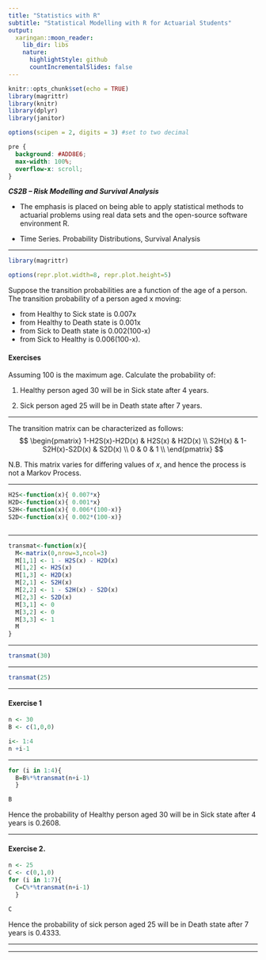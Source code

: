 ```yaml
---
title: "Statistics with R"
subtitle: "Statistical Modelling with R for Actuarial Students"
output:
  xaringan::moon_reader:
    lib_dir: libs
    nature:
      highlightStyle: github
      countIncrementalSlides: false
---
```


```r
knitr::opts_chunk$set(echo = TRUE)
library(magrittr)
library(knitr)
library(dplyr)
library(janitor)

options(scipen = 2, digits = 3) #set to two decimal 
```

```css
pre {
  background: #ADD8E6;
  max-width: 100%;
  overflow-x: scroll;
}
```


***CS2B – Risk Modelling and Survival Analysis ***


* The emphasis is placed on being able to apply statistical methods to actuarial problems using real data sets and the open-source software environment R. 

* Time Series. Probability Distributions, Survival Analysis

---


```r
library(magrittr)

options(repr.plot.width=8, repr.plot.height=5)
```

Suppose the transition probabilities are a function of the age of a person. The transition
probability of a person aged x moving:

* from Healthy to Sick state is 0.007x
* from Healthy to Death state is 0.001x
* from Sick to Death state is 0.002(100-x)
* from Sick to Healthy is 0.006(100-x).

#### Exercises

Assuming 100 is the maximum age. Calculate the probability of:

1.  Healthy person aged 30 will be in Sick state after 4 years.

2.  Sick person aged 25 will be in Death state after 7 years.

---

The transition matrix can be characterized as follows:
$$
\begin{pmatrix}
1-H2S(x)-H2D(x) & H2S(x) & H2D(x) \\
S2H(x) & 1-S2H(x)-S2D(x) & S2D(x) \\
0 & 0 & 1 \\
\end{pmatrix}
$$

N.B. This matrix varies for differing values of $x$, and hence the process is not a Markov Process.

---


```r

H2S<-function(x){ 0.007*x}
H2D<-function(x){ 0.001*x}
S2H<-function(x){ 0.006*(100-x)}
S2D<-function(x){ 0.002*(100-x)}



```


---

```r

transmat<-function(x){
  M<-matrix(0,nrow=3,ncol=3)
  M[1,1] <- 1 - H2S(x) - H2D(x)
  M[1,2] <- H2S(x)
  M[1,3] <- H2D(x)
  M[2,1] <- S2H(x)
  M[2,2] <- 1 - S2H(x) - S2D(x)
  M[2,3] <- S2D(x) 
  M[3,1] <- 0
  M[3,2] <- 0
  M[3,3] <- 1
  M
}


```

---

```r
transmat(30)
```

---

```r
transmat(25)
```

---

#### Exercise 1

```r

n <- 30
B <- c(1,0,0)

```

```r
i<- 1:4
n +i-1
```

---

```r
for (i in 1:4){
  B=B%*%transmat(n+i-1)
  }

```


```r
B
```
Hence the probability of Healthy person aged 30 will be in Sick state after 4 years is 0.2608.


---

#### Exercise 2.

```r
n <- 25
C <- c(0,1,0)
for (i in 1:7){
  C=C%*%transmat(n+i-1)
  }

```


```r
C
```

Hence the probability of sick person aged 25 will be in Death state after 7 years is 0.4333.

---

---